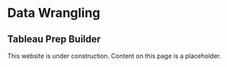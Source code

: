 
# Data Wrangling

## Tableau Prep Builder

<Callout type="warning" emoji="⚠️">
  This website is under construction. Content on this page is a placeholder.
</Callout>
